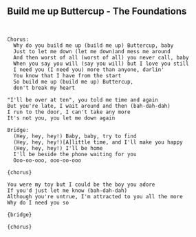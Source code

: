 ## Build me up Buttercup - The Foundations {#selected-songs-build-me-up-buttercup}



```


Chorus:
  Why do you build me up (build me up) Buttercup, baby
  Just to let me down (let me down)and mess me around
  And then worst of all (worst of all) you never call, baby
  When you say you will (say you will) but I love you still
  I need you (I need you) more than anyone, darlin'
  You know that I have from the start
  So build me up (build me up) Buttercup, 
  don't break my heart

"I'll be over at ten", you told me time and again
But you're late, I wait around and then (bah-dah-dah)
I run to the door, I can't take any more
It's not you, you let me down again

Bridge:
  (Hey, hey, hey!) Baby, baby, try to find
  (Hey, hey, hey!)[A]little time, and I'll make you happy
  (Hey, hey, hey!) I'll be home
  I'll be beside the phone waiting for you
  Ooo-oo-ooo, ooo-oo-ooo

{chorus}

You were my toy but I could be the boy you adore
If you'd just let me know (bah-dah-dah)
Although you're untrue, I'm attracted to you all the more
Why do I need you so

{bridge}

{chorus}


```
